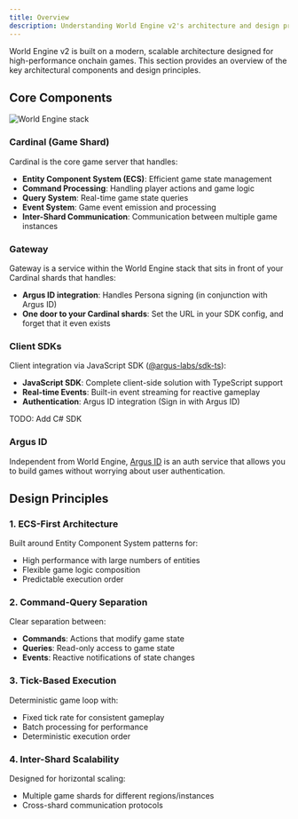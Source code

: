 ```yaml
---
title: Overview
description: Understanding World Engine v2's architecture and design principles
---
```


World Engine v2 is built on a modern, scalable architecture designed for high-performance
onchain games. This section provides an overview of the key architectural components and design
principles.

## Core Components

<img className="block" src="/images/architecture.png" alt="World Engine stack" />

### Cardinal (Game Shard)

Cardinal is the core game server that handles:

- **Entity Component System (ECS)**: Efficient game state management
- **Command Processing**: Handling player actions and game logic
- **Query System**: Real-time game state queries
- **Event System**: Game event emission and processing
- **Inter-Shard Communication**: Communication between multiple game instances

### Gateway

Gateway is a service within the World Engine stack that sits in front of your Cardinal shards that handles:

- **Argus ID integration**: Handles Persona signing (in conjunction with Argus ID)
- **One door to your Cardinal shards**: Set the URL in your SDK config, and forget that it even exists

### Client SDKs

Client integration via JavaScript SDK ([@argus-labs/sdk-ts](https://www.npmjs.com/package/@argus-labs/sdk)):

- **JavaScript SDK**: Complete client-side solution with TypeScript support
- **Real-time Events**: Built-in event streaming for reactive gameplay
- **Authentication**: Argus ID integration (Sign in with Argus ID)

TODO: Add C# SDK

### Argus ID

Independent from World Engine, [Argus ID](https://auth.argus.gg) is an auth service that allows you to build
games without worrying about user authentication.

## Design Principles

### 1. **ECS-First Architecture**

Built around Entity Component System patterns for:

- High performance with large numbers of entities
- Flexible game logic composition
- Predictable execution order

### 2. **Command-Query Separation**

Clear separation between:

- **Commands**: Actions that modify game state
- **Queries**: Read-only access to game state
- **Events**: Reactive notifications of state changes

### 3. **Tick-Based Execution**

Deterministic game loop with:

- Fixed tick rate for consistent gameplay
- Batch processing for performance
- Deterministic execution order

### 4. **Inter-Shard Scalability**

Designed for horizontal scaling:

- Multiple game shards for different regions/instances
- Cross-shard communication protocols
